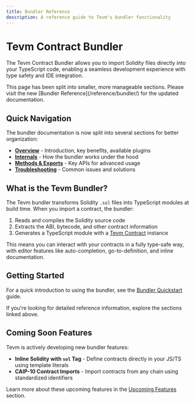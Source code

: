 ```yaml
---
title: Bundler Reference
description: A reference guide to Tevm's bundler functionality
---
```



# Tevm Contract Bundler

The Tevm Contract Bundler allows you to import Solidity files directly into your TypeScript code, enabling a seamless development experience with type safety and IDE integration.

<Callout type="note">
This page has been split into smaller, more manageable sections. Please visit the new [Bundler Reference](/reference/bundler/) for the updated documentation.
</Callout>

## Quick Navigation

The bundler documentation is now split into several sections for better organization:

- **[Overview](/reference/bundler/overview)** - Introduction, key benefits, available plugins
- **[Internals](/reference/bundler/internals)** - How the bundler works under the hood
- **[Methods & Exports](/reference/bundler/methods)** - Key APIs for advanced usage
- **[Troubleshooting](/reference/bundler/troubleshooting)** - Common issues and solutions

## What is the Tevm Bundler?

The Tevm bundler transforms Solidity `.sol` files into TypeScript modules at build time. When you import a contract, the bundler:

1. Reads and compiles the Solidity source code
2. Extracts the ABI, bytecode, and other contract information
3. Generates a TypeScript module with a [Tevm Contract](/reference/contract) instance

This means you can interact with your contracts in a fully type-safe way, with editor features like auto-completion, go-to-definition, and inline documentation.

## Getting Started

For a quick introduction to using the bundler, see the [Bundler Quickstart](/getting-started/bundler) guide.

If you're looking for detailed reference information, explore the sections linked above.

## Coming Soon Features

Tevm is actively developing new bundler features:

- **Inline Solidity with `sol` Tag** - Define contracts directly in your JS/TS using template literals
- **CAIP-10 Contract Imports** - Import contracts from any chain using standardized identifiers

Learn more about these upcoming features in the [Upcoming Features](/reference/bundler/overview#coming-soon-features) section.